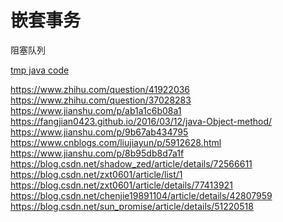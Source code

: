 = 嵌套事务 =
阻塞队列

[[tmp java code]]

https://www.zhihu.com/question/41922036
https://www.zhihu.com/question/37028283
https://www.jianshu.com/p/ab1a1c6b08a1
https://fangjian0423.github.io/2016/03/12/java-Object-method/
https://www.jianshu.com/p/9b67ab434795
https://www.cnblogs.com/liujiayun/p/5912628.html
https://www.jianshu.com/p/8b95db8d7a1f
https://blog.csdn.net/shadow_zed/article/details/72566611
https://blog.csdn.net/zxt0601/article/list/1
https://blog.csdn.net/zxt0601/article/details/77413921
https://blog.csdn.net/chenjie19891104/article/details/42807959
https://blog.csdn.net/sun_promise/article/details/51220518


